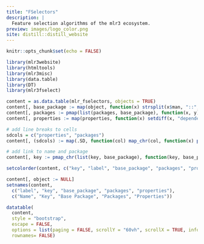 ```yaml
---
title: "FSelectors"
description: |
  Feature selection algorithms of the mlr3 ecosystem.
preview: images/logo_color.png
site: distill::distill_website
---
```


```r
knitr::opts_chunk$set(echo = FALSE)

library(mlr3website)
library(htmltools)
library(mlr3misc)
library(data.table)
library(DT)
library(mlr3fselect)

content = as.data.table(mlr_fselectors, objects = TRUE)
content[, base_package := map(object, function(x) strsplit(x$man, "::", TRUE)[[1]][1])]
content[, packages := pmap(list(packages, base_package), function(x, y) setdiff(x, c(y, "bbotk", "mlr3tuning")))]
content[, properties := map(properties, function(x) setdiff(x, "dependencies"))]

# add line breaks to cells
sdcols = c("properties", "packages")
content[, (sdcols) := map(.SD, function(col) map_chr(col, function(x) paste0(x, collapse = "<br/>"))), .SDcols = sdcols]

# add link to name and package
content[, key := pmap_chr(list(key, base_package), function(key, base_package) as.character(a(href = sprintf("https://%s.mlr-org.com/reference/mlr_tuners_%s.html", base_package, key), key)))]

setcolorder(content, c("key", "label", "base_package", "packages", "properties"))

content[, object := NULL]
setnames(content,
  c("label", "key", "base_package", "packages", "properties"),
  c("Name", "Key", "Base Package", "Packages", "Properties"))
```

```r
datatable(
  content,
  style = "bootstrap",
  escape = FALSE,
  options = list(paging = FALSE, scrollY = "60vh", scrollX = TRUE, info = FALSE),
  rownames= FALSE)
```
